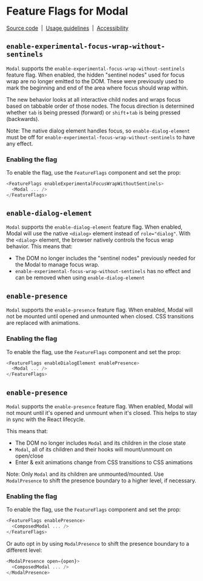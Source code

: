 
<Meta title="Components/Modal/Feature Flags" name="Flag details" />

# Feature Flags for Modal

[Source code](https://github.com/carbon-design-system/carbon/tree/main/packages/react/src/components/Modal)
&nbsp;|&nbsp;
[Usage guidelines](https://www.carbondesignsystem.com/components/modal/usage)
&nbsp;|&nbsp;
[Accessibility](https://www.carbondesignsystem.com/components/modal/accessibility)

## `enable-experimental-focus-wrap-without-sentinels`

`Modal` supports the `enable-experimental-focus-wrap-without-sentinels` feature
flag. When enabled, the hidden "sentinel nodes" used for focus wrap are no
longer emitted to the DOM. These were previously used to mark the beginning and
end of the area where focus should wrap within.

The new behavior looks at all interactive child nodes and wraps focus based on
tabbable order of those nodes. The focus direction is determined whether `tab`
is being pressed (forward) or `shift`+`tab` is being pressed (backwards).

Note: The native dialog element handles focus, so `enable-dialog-element` must
be off for `enable-experimental-focus-wrap-without-sentinels` to have any
effect.

### Enabling the flag

To enable the flag, use the `FeatureFlags` component and set the prop:

```js
<FeatureFlags enableExperimentalFocusWrapWithoutSentinels>
  <Modal ... />
</FeatureFlags>
```

## `enable-dialog-element`

`Modal` supports the `enable-dialog-element` feature flag. When enabled, Modal
will use the native `<dialog>` element instead of `role="dialog"`. With the
`<dialog>` element, the browser natively controls the focus wrap behavior. This
means that:

- The DOM no longer includes the "sentinel nodes" previously needed for the
  Modal to manage focus wrap.
- `enable-experimental-focus-wrap-without-sentinels` has no effect and can be
  removed when using `enable-dialog-element`

## `enable-presence`

`Modal` supports the `enable-presence` feature flag. When enabled, Modal
will not be mounted until opened and unmounted when closed. CSS transitions are replaced with animations.

### Enabling the flag

To enable the flag, use the `FeatureFlags` component and set the prop:

```js
<FeatureFlags enableDialogElement enablePresence>
  <Modal ... />
</FeatureFlags>
```

## `enable-presence`

`Modal` supports the `enable-presence` feature flag. When enabled,
Modal will not mount until it's opened and unmount when it's closed.
This helps to stay in sync with the React lifecycle.

This means that:

- The DOM no longer includes `Modal` and its children in the close state
- `Modal`, all of its children and their hooks will mount/unmount on open/close
- Enter & exit animations change from CSS transitions to CSS animations

Note: Only `Modal` and its children are unmounted/mounted.
Use `ModalPresence` to shift the presence boundary to a higher level, if necessary.

### Enabling the flag

To enable the flag, use the `FeatureFlags` component and set the prop:

```js
<FeatureFlags enablePresence>
  <ComposedModal ... />
</FeatureFlags>
```

Or auto opt in by using `ModalPresence` to shift the presence boundary to a different level:

```js
<ModalPresence open={open}>
  <ComposedModal ... />
</ModalPresence>
```
